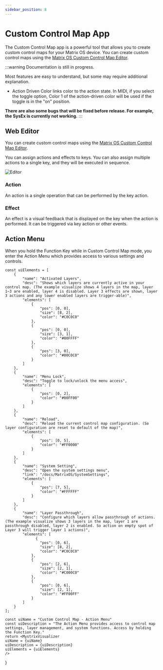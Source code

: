 ```yaml
---
sidebar_position: 8
---
```



# Custom Control Map App

The Custom Control Map app is a powerful tool that allows you to create custom control maps for your Matrix OS device. You can create custom control maps using the [Matrix OS Custom Control Map Editor](https://edit.203.io).

:::warning
Documentation is still in progress.

Most features are easy to understand, but some may require additional explanation.

- Action Driven Color links color to the action state. In MIDI, if you select the toggle option, Color 1 of the action-driven color will be used if the toggle is in the "on" position.

**There are also some bugs that will be fixed before release. For example, the SysEx is currently not working.**
:::

## Web Editor

You can create custom control maps using the [Matrix OS Custom Control Map Editor](https://edit.203.io).

You can assign actions and effects to keys. You can also assign multiple actions to a single key, and they will be executed in sequence.

![Editor](editor.png)

### Action

An action is a single operation that can be performed by the key action.

### Effect

An effect is a visual feedback that is displayed on the key when the action is performed. It can be triggered via key action or other events.

## Action Menu

When you hold the Function Key while in Custom Control Map mode, you enter the Action Menu which provides access to various settings and controls.

    const uiElements = [
        {
            "name": "Activated Layers",
            "desc": "Shows which layers are currently active in your control map. (The example visualize shows 4 layers in the map, layer 1~3 are enabled, layer 4 is disabled. Layer 3 effects are shown, layer 3 actions and any lower enabled layers are trigger-able)",
            "elements": [
                {
                    "pos": [0, 0],
                    "size": [8, 2],
                    "color": "#C0C0C0"
                },
                {
                    "pos": [0, 0],
                    "size": [3, 1],
                    "color": "#00FFFF"
                },
                {
                    "pos": [3, 0],
                    "color": "#00C0C0"
                }
            ]
        },
        {
            "name": "Menu Lock",
            "desc": "Toggle to lock/unlock the menu access",
            "elements": [
                {
                    "pos": [0, 2],
                    "color": "#00FF00"
                }
            ]
        },
        {
            "name": "Reload",
            "desc": "Reload the current control map configuration. (So layer configuration are reset to default of the map)",
            "elements": [
                {
                    "pos": [0, 5],
                    "color": "#FF0000"
                }
            ]
        },
        {
            "name": "System Setting",
            "desc": "Open the system settings menu",
            "link": "/docs/MatrixOS/SystemSettings",
            "elements": [
                {
                    "pos": [7, 5],
                    "color": "#FFFFFF"
                }
            ]
        },
        {
            "name": "Layer Passthrough",
            "desc": "Configure which layers allow passthrough of actions. (The example visualize shows 3 layers in the map, layer 1 are passthrough disabled, layer 2 is enabled. So action on empty spot of Layer 3 will trigger layer 1 actions)",
            "elements": [
                  {
                    "pos": [0, 6],
                    "size": [8, 2],
                    "color": "#C0C0C0"
                },
                {
                    "pos": [2, 6],
                    "size": [2, 1],
                    "color": "#C000C0"
                },
                {
                    "pos": [0, 6],
                    "size": [2, 1],
                    "color": "#FF00FF"
                }
            ]
        }
    ];

    const uiName = "Custom Control Map - Action Menu"
    const uiDescription = "The Action Menu provides access to control map settings, layer management, and system functions. Access by holding the Function Key."
    return <MystrixVisualizer
    uiName = {uiName}
    uiDescription = {uiDescription}
    uiElements = {uiElements}
    />
}

<ActionMenu />

